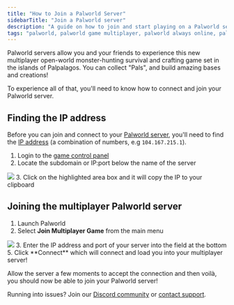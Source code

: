 ```yaml
---
title: "How to Join a Palworld Server"
sidebarTitle: "Join a Palworld server"
description: "A guide on how to join and start playing on a Palworld server."
tags: "palworld, palworld game multiplayer, palworld always online, palworld community server"
---
```


Palworld servers allow you and your friends to experience this new multiplayer open-world monster-hunting survival and crafting game set in the islands of Palpalagos. You can collect "Pals", and build amazing bases and creations!

To experience all of that, you'll need to know how to connect and join your Palworld server.

## Finding the IP address

Before you can join and connect to your [Palworld server](https://berrybyte.net/palworld), you'll need to find the [IP address](https://whatismyipaddress.com/ip-address) (a combination of numbers, e.g `104.167.215.1`).

1. Login to the [game control panel](https://game.berrybyte.net)
2. Locate the subdomain or IP:port below the name of the server
<Frame>
  <img src="/images/join-server.png" />
</Frame>
3. Click on the highlighted area box and it will copy the IP to your clipboard


## Joining the multiplayer Palworld server
1. Launch Palworld
2. Select **Join Multiplayer Game** from the main menu
<Frame>
  <img src="/images/join-palworld-server.png" />
</Frame>
3. Enter the IP address and port of your server into the field at the bottom
5. Click **Connect** which will connect and load you into your multiplayer server!

Allow the server a few moments to accept the connection and then voilà, you should now be able to join your Palworld server!

Running into issues? Join our [Discord community](https://berrybyte.net/discord) or [contact support](https://berrybyte.net/tickets).